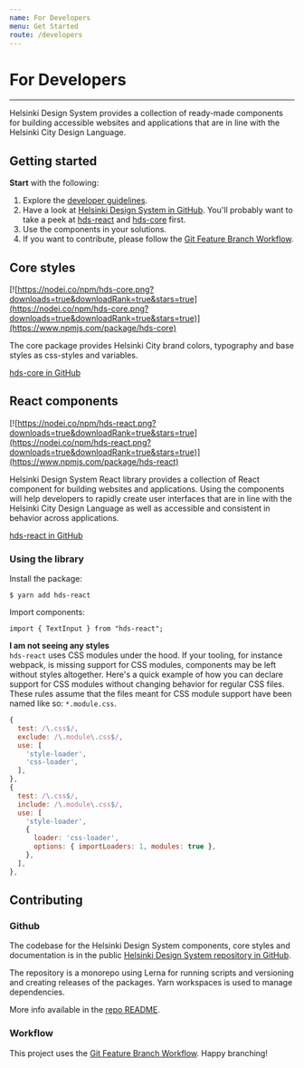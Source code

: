 ```yaml
---
name: For Developers
menu: Get Started
route: /developers
---
```


# For Developers

---

Helsinki Design System provides a collection of ready-made components for building accessible websites and applications that are in line with the Helsinki City Design Language.

## Getting started

**Start** with the following:

1. Explore the [developer guidelines](guidelines/developers).
2. Have a look at [Helsinki Design System in GitHub](https://github.com/City-of-Helsinki/helsinki-design-system). You'll probably want to take a peek at [hds-react](https://github.com/City-of-Helsinki/helsinki-design-system/tree/master/packages/react) and [hds-core](https://github.com/City-of-Helsinki/helsinki-design-system/tree/master/packages/core) first.
3. Use the components in your solutions.
4. If you want to contribute, please follow the [Git Feature Branch Workflow](https://www.atlassian.com/git/tutorials/comparing-workflows/feature-branch-workflow).

## Core styles

[![https://nodei.co/npm/hds-core.png?downloads=true&downloadRank=true&stars=true](https://nodei.co/npm/hds-core.png?downloads=true&downloadRank=true&stars=true)](https://www.npmjs.com/package/hds-core)

The core package provides Helsinki City brand colors, typography and base styles as css-styles and variables.

[hds-core in GitHub](https://github.com/City-of-Helsinki/helsinki-design-system/tree/master/packages/core)

## React components

[![https://nodei.co/npm/hds-react.png?downloads=true&downloadRank=true&stars=true](https://nodei.co/npm/hds-react.png?downloads=true&downloadRank=true&stars=true)](https://www.npmjs.com/package/hds-react)

Helsinki Design System React library provides a collection of React component for building websites and applications. Using the components will help developers to rapidly create user interfaces that are in line with the Helsinki City Design Language as well as accessible and consistent in behavior across applications.

[hds-react in GitHub](https://github.com/City-of-Helsinki/helsinki-design-system/tree/master/packages/react)

### Using the library

Install the package:

```
$ yarn add hds-react
```

Import components:

```
import { TextInput } from "hds-react";
```

**I am not seeing any styles**  
`hds-react` uses CSS modules under the hood. If your tooling, for instance webpack, is missing support for CSS modules, components may be left without styles altogether. Here's a quick example of how you can declare support for CSS modules without changing behavior for regular CSS files. These rules assume that the files meant for CSS module support have been named like so: `*.module.css`.

```js
{
  test: /\.css$/,
  exclude: /\.module\.css$/,
  use: [
    'style-loader',
    'css-loader',
  ],
},
{
  test: /\.css$/,
  include: /\.module\.css$/,
  use: [
    'style-loader',
    {
      loader: 'css-loader',
      options: { importLoaders: 1, modules: true },
    },
  ],
},
```

## Contributing

### Github

The codebase for the Helsinki Design System components, core styles and documentation is in the public [Helsinki Design System repository in GitHub](https://github.com/City-of-Helsinki/helsinki-design-system/).

The repository is a monorepo using Lerna for running scripts and versioning and creating releases of the packages. Yarn workspaces is used to manage dependencies.

More info available in the [repo README](https://github.com/City-of-Helsinki/helsinki-design-system/blob/master/packages/react/README.md).

### Workflow

This project uses the [Git Feature Branch Workflow](https://www.atlassian.com/git/tutorials/comparing-workflows/feature-branch-workflow). Happy branching!
